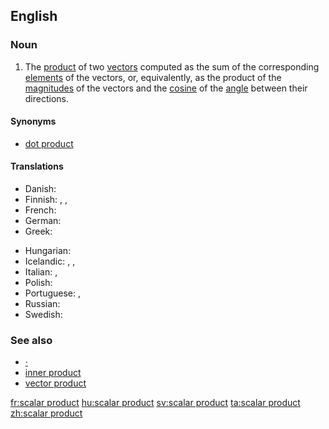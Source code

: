 ==English==
{{wikipedia}}

===Noun===
{{en-noun|sg=[[scalar]] [[product]]}}

# {{vector}} The [[product]] of two [[vector]]s computed as the sum of the corresponding [[element]]s of the vectors, or, equivalently, as the product of the [[magnitude]]s of the vectors and the [[cosine]] of the [[angle]] between their directions.

====Synonyms====
* [[dot product]]

====Translations====
{{trans-top|product of two vectors}}
* Danish: {{t-|da|skalarprodukt|n}}
* Finnish: {{t-|fi|skalaaritulo}}, {{t-|fi|pistetulo}}, {{t-|fi|sisätulo}}
* French: {{t+|fr|produit scalaire|m}}
* German: {{t-|de|Skalarprodukt|n}}
* Greek: {{t-|el|εσωτερικό γινόμενο|n|tr=esoteriko linomeno}}
{{trans-mid}}
* Hungarian: {{t-|hu|skaláris szorzat}}
* Icelandic: {{t-|is|innfeldi|n}}, {{t-|is|innra margfeldi|n}}, {{t-|is|depilfeldi|n}}
* Italian: {{t+|it|prodotto scalare|m}}, {{t-|it|prodotto interno|m}}
* Polish: {{t-|pl|iloczyn skalarny|m}}
* Portuguese: {{t-|pt|produto escalar|m}}, {{t-|pt|produto interno|m}}
* Russian: {{t-|ru|скалярное произведение|n|sc=Cyrl}}
* Swedish: {{t+|sv|skalärprodukt|c}}
{{trans-bottom}}

===See also===
* [[·]]
* [[inner product]]
* [[vector product]]

[[fr:scalar product]]
[[hu:scalar product]]
[[sv:scalar product]]
[[ta:scalar product]]
[[zh:scalar product]]